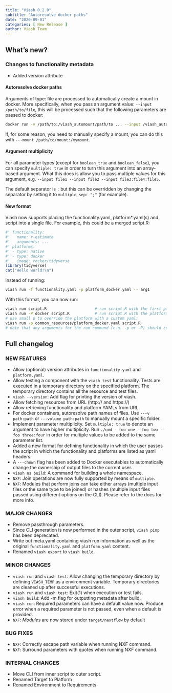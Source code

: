 ```yaml
---
title: "Viash 0.2.0"
subtitle: "Autoresolve docker paths"
date: "2020-09-01"
categories: [ New Release ]
author: Viash Team
---
```


## What's new?

### Changes to functionality metadata

- Added version attribute

#### Autoresolve docker paths

Arguments of type: file are processed to automatically create a mount in docker. More specifically, when you pass an argument value: `--input /path/to/file`, this will be processed such that the following parameters are passed to docker:

  ```bash
  docker run -v /path/to:/viash_automount/path/to ... --input /viash_automount/path/to/file
  ```

If, for some reason, you need to manually specify a mount, you can do this with `---mount /path/to/mount:/mymount`.

#### Argument multiplicity

For all parameter types (except for `boolean_true` and `boolean_false`), you can specify `multiple: true` in order to turn this argument into an array-based argument. What this does is allow you to pass multiple values for this argument, e.g. `--input file1 --input file2 --input file3:file4:file5`.

The default separator is `:` but this can be overridden by changing the separator by setting it to `multiple_sep: ";"` (for example).

#### New format

Viash now supports placing the functionality.yaml, platform*.yaml(s) and script into a single file. For example, this could be a merged script.R:

  ```r
  #' functionality:
  #'   name: r-estimate
  #'   arguments: ...
  #' platforms:
  #' - type: native
  #' - type: docker
  #'   image: rocker/tidyverse
  library(tidyverse)
  cat("Hello world!\n")
  ```

Instead of running:

  ```bash
  viash run -f functionality.yaml -p platform_docker.yaml -- arg1
  ```

With this format, you can now run:

  ```bash
  viash run script.R                     # run script.R with the first platform
  viash run -P docker script.R           # run script.R with the platform called 'docker' with the large P argument
  # use small p to override the platform with a custom yaml:
  viash run -p common_resources/platform_docker.yaml script.R
  # note that any arguments for the run command (e.g. -p or -P) should come before the script.R, as script.R is considered a trailing argument.
  ```

## Full changelog

### NEW FEATURES

* Allow (optional) version attributes in `functionality.yaml` and `platform.yaml`.
* Allow testing a component with the `viash test` functionality. Tests are executed in a temporary directory on the specified platform. The temporary directory contains all the resource and test files. 
* `viash --version`: Add flag for printing the version of viash.
* Allow fetching resources from URL (http:// and https://)
* Allow retrieving functionality and platform YAMLs from URL.
* For docker containers, autoresolve path names of files. Use `---v path:path` or `---volume path:path` to manually mount a specific folder.
* Implement parameter multiplicity. 
  Set `multiple: true` to denote an argument to have higher multiplicity. 
  Run `./cmd --foo one --foo two --foo three:four` in order for multiple values to be added to the same parameter list.
* Added a new format for defining functionality in which the user passes the script in which the functionality and platforms are listed as yaml headers.
* A `---chown` flag has been added to Docker executables to automatically change the ownership of output files to the current user.
* `viash ns build`: A command for building a whole namespace.
* `NXF`: Join operations are now fully supported by means of `multiple`.
* `NXF`: Modules that perform joins can take either arrays (multiple input files or the same type to be joined) or hashes (multiple input files passed using different options on the CLI). Please refer to the docs for more info.

### MAJOR CHANGES

* Remove passthrough parameters.
* Since CLI generation is now performed in the outer script, `viash pimp` has been deprecated.
* Write out meta.yaml containing viash run information as well as the original `functionality.yaml` and `platform.yaml` content.
* Renamed `viash export` to `viash build`.

### MINOR CHANGES

* `viash run` and `viash test`: Allow changing the temporary directory by defining `VIASH_TEMP` as a environment variable. Temporary directories are cleaned up after successful executions.
* `viash run` and `viash test`: Exit(1) when execution or test fails.
* `viash build`: Add -m flag for outputting metadata after build.
* `viash run`: Required parameters can have a default value now. Produce error when a required parameter is not passed, even when a default is provided.
* `NXF`: _Modules_ are now stored under `target/nextflow` by default

### BUG FIXES

* `NXF`: Correctly escape path variable when running NXF command.
* `NXF`: Surround parameters with quotes when running NXF command.

### INTERNAL CHANGES

* Move CLI from inner script to outer script.
* Renamed Target to Platform
* Renamed Environment to Requirements

